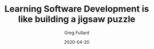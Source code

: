 ---
title: "Learning Software Development is like building a jigsaw puzzle"
date: "2020-04-20"
author: "Greg Fullard"
category: "Skills Development"
---